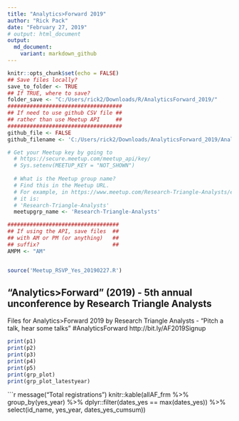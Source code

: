 ```yaml
---
title: "Analytics>Forward 2019"
author: "Rick Pack"
date: "February 27, 2019"
# output: html_document
output:
  md_document:
    variant: markdown_github
---
```


```r
knitr::opts_chunk$set(echo = FALSE)
## Save files locally?
save_to_folder <- TRUE
## If TRUE, where to save?
folder_save <- "C:/Users/rick2/Downloads/R/AnalyticsForward_2019/"
####################################
## If need to use github CSV file ##
## rather than use Meetup API     ##
####################################
github_file <- FALSE
github_filename <- 'C:/Users/rick2/Downloads/AnalyticsForward_2019/AnalyticsForward_2019_02_27_AM.csv'

# Get your Meetup key by going to
  # https://secure.meetup.com/meetup_api/key/
  # Sys.setenv(MEETUP_KEY = "NOT_SHOWN")
  
  # What is the Meetup group name?
  # Find this in the Meetup URL.
  # For example, in https://www.meetup.com/Research-Triangle-Analysts/events/258165094/
  # it is:
  # 'Research-Triangle-Analysts'
  meetupgrp_name <- 'Research-Triangle-Analysts'

###################################
## If using the API, save files  ##
## with AM or PM (or anything)   ##
## suffix?                       ##
AMPM <- "AM"


source('Meetup_RSVP_Yes_20190227.R')

```

## "Analytics>Forward" (2019) - 5th annual unconference by Research Triangle Analysts

Files for Analytics>Forward 2019 by Research Triangle Analysts - "Pitch a talk, hear some talks" #AnalyticsForward http://bit.ly/AF2019Signup

```r
print(p1)
print(p2)
print(p3)
print(p4)
print(p5)
print(grp_plot)
print(grp_plot_latestyear)
```

```r
message("Total registrations")
knitr::kable(allAF_frm %>% group_by(yes_year) %>% 
  dplyr::filter(dates_yes == max(dates_yes)) %>%
  select(id_name, yes_year, dates_yes_cumsum))